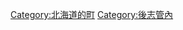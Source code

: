 {{Commonscat|Kyowa, Hokkaido}}
{{Catmore}}

{{DEFAULTSORT:Kyowa}}
[[Category:北海道的町|Category:北海道的町]]
[[Category:後志管內|Category:後志管內]]